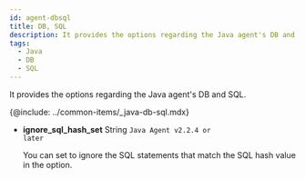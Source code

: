```yaml
---
id: agent-dbsql
title: DB, SQL
description: It provides the options regarding the Java agent's DB and SQL.
tags:
  - Java
  - DB
  - SQL
---
```


It provides the options regarding the Java agent's DB and SQL.

{@include: ../common-items/_java-db-sql.mdx} 

- **ignore_sql_hash_set** <span class='type'>String</span> <code class="my">Java Agent v2.2.4 or later</code>

  You can set to ignore the SQL statements that match the SQL hash value in the option.
